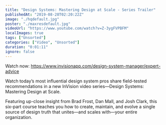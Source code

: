```yaml
---
title: "Design Systems: Mastering Design at Scale - Series Trailer"
publishedAt: "2019-08-28T02:20:22Z"
image: "./hqdefault.jpg"
poster: "./maxresdefault.jpg"
videoUrl: "https://www.youtube.com/watch?v=Z-3ygFVPBFM"
localImages: true
tags: ["Unsorted"]
categories: ["Video", "Unsorted"]
duration: "0:01:11"
ignore: false
---
```


Watch now: https://www.invisionapp.com/design-system-manager/expert-advice

Watch today’s most influential design system pros share field-tested recommendations in a new InVision video series—Design Systems: Mastering Design at Scale.

Featuring up-close insight from Brad Frost, Dan Mall, and Josh Clark, this six-part course teaches you how to create, maintain, and evolve a single source of design truth that unites—and scales with—your entire organization.
